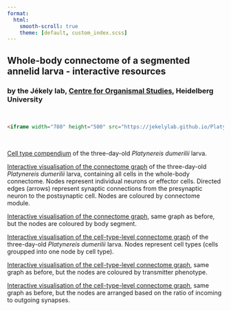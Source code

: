 ```yaml
---
format:
  html:
    smooth-scroll: true
    theme: [default, custom_index.scss]  
---
```


## Whole-body connectome of a segmented annelid larva - interactive resources

### by the Jékely lab, [Centre for Organismal Studies](https://www.cos.uni-heidelberg.de/en), Heidelberg University

<br>

```html
<iframe width="780" height="500" src="https://jekelylab.github.io/Platynereis_connectome/network_with__IO_layout_transmitters.html" title="The cell-type-level connectome of the three-day-old *Platynereis dumerilii* larva."></iframe>

```

<br>

[Cell type compendium](https://jekelylab.github.io/Platynereis_connectome/celltype_compendium/index.html) of the three-day-old *Platynereis dumerilii* larva.

[Interactive visualisation of the connectome graph](https://jekelylab.github.io/Platynereis_connectome/Full_connectome_modules.html) of the three-day-old *Platynereis dumerilii* larva, containing all cells in the whole-body connectome. Nodes represent individual neurons or effector cells. Directed edges (arrows) represent synaptic connections from the presynaptic neuron to the postsynaptic cell. Nodes are coloured by connectome module.

[Interactive visualisation of the connectome graph](https://jekelylab.github.io/Platynereis_connectome/Full_connectome_segments.html), same graph as before, but the nodes are coloured by body segment.

[Interactive visualisation of the cell-type-level connectome graph](https://jekelylab.github.io/Platynereis_connectome/connectome.html) of the three-day-old *Platynereis dumerilii* larva. Nodes represent cell types (cells groupped into one node by cell type).

[Interactive visualisation of the cell-type-level connectome graph](https://jekelylab.github.io/Platynereis_connectome/network_with__IO_layout_transmitters.html), same graph as before, but the nodes are coloured by transmitter phenotype.

[Interactive visualisation of the cell-type-level connectome graph](https://jekelylab.github.io/Platynereis_connectome/network_with_IO_layout.html), same graph as before, but the nodes are arranged based on the ratio of incoming to outgoing synapses.





